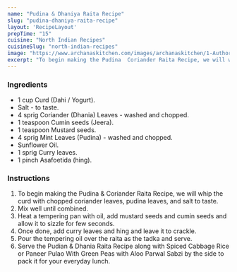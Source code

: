 ---
name: "Pudina & Dhaniya Raita Recipe"
slug: "pudina-dhaniya-raita-recipe"
layout: 'RecipeLayout'
prepTime: "15"
cuisine: "North Indian Recipes"
cuisineSlug: "north-indian-recipes"
image: "https://www.archanaskitchen.com/images/archanaskitchen/1-Author/sibyl-archanaskitchen.com/Pudian__Coriander_Raita_Recipe_.jpg"
excerpt: "To begin making the Pudina  Coriander Raita Recipe, we will whip the curd with chopped coriander leaves, pudina leaves, and salt to taste"
---

### Ingredients

- 1 cup Curd (Dahi / Yogurt).
- Salt - to taste.
- 4 sprig Coriander (Dhania) Leaves - washed and chopped.
- 1 teaspoon Cumin seeds (Jeera).
- 1 teaspoon Mustard seeds.
- 4 sprig Mint Leaves (Pudina) - washed and chopped.
- Sunflower Oil.
- 1 sprig Curry leaves.
- 1 pinch Asafoetida (hing).

### Instructions

1. To begin making the Pudina & Coriander Raita Recipe, we will whip the curd with chopped coriander leaves, pudina leaves, and salt to taste.
1. Mix well until combined.
1. Heat a tempering pan with oil, add mustard seeds and cumin seeds and allow it to sizzle for few seconds.
1. Once done, add curry leaves and hing and leave it to crackle.
1. Pour the tempering oil over the raita as the tadka and serve.
1. Serve the Pudian & Dhania Raita Recipe along with Spiced Cabbage Rice or Paneer Pulao With Green Peas with Aloo Parwal Sabzi by the side to pack it for your everyday lunch.
